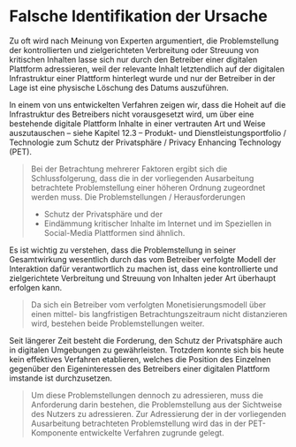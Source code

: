 # Falsche Identifikation der Ursache

Zu oft wird nach Meinung von Experten argumentiert, die Problemstellung der
kontrollierten und zielgerichteten Verbreitung oder Streuung von kritischen
Inhalten lasse sich nur durch den Betreiber einer digitalen Plattform
adressieren, weil der relevante Inhalt letztendlich auf der digitalen
Infrastruktur einer Plattform hinterlegt wurde und nur der Betreiber in der Lage
ist eine physische Löschung des Datums auszuführen.

In einem von uns entwickelten Verfahren zeigen wir, dass die Hoheit auf die
Infrastruktur des Betreibers nicht vorausgesetzt wird, um über eine bestehende
digitale Plattform Inhalte in einer vertrauten Art und Weise auszutauschen –
siehe Kapitel 12.3 – Produkt- und Dienstleistungsportfolio / Technologie zum
Schutz der Privatsphäre / Privacy Enhancing Technology (PET).

> Bei der Betrachtung mehrerer Faktoren ergibt sich die Schlussfolgerung, dass
> die in der vorliegenden Ausarbeitung betrachtete Problemstellung einer höheren
> Ordnung zugeordnet werden muss. Die Problemstellungen / Herausforderungen
>
> - Schutz der Privatsphäre und der
> - Eindämmung kritischer Inhalte im Internet und im Speziellen in Social-Media
>   Plattformen sind ähnlich.

Es ist wichtig zu verstehen, dass die Problemstellung in seiner Gesamtwirkung
wesentlich durch das vom Betreiber verfolgte Modell der Interaktion dafür
verantwortlich zu machen ist, dass eine kontrollierte und zielgerichtete
Verbreitung und Streuung von Inhalten jeder Art überhaupt erfolgen kann.

> Da sich ein Betreiber vom verfolgten Monetisierungsmodell über einen mittel-
> bis langfristigen Betrachtungszeitraum nicht distanzieren wird, bestehen beide
> Problemstellungen weiter.

Seit längerer Zeit besteht die Forderung, den Schutz der Privatsphäre auch in
digitalen Umgebungen zu gewährleisten. Trotzdem konnte sich bis heute kein
effektives Verfahren etablieren, welches die Position des Einzelnen gegenüber
den Eigeninteressen des Betreibers einer digitalen Plattform imstande ist
durchzusetzen.

> Um diese Problemstellungen dennoch zu adressieren, muss die Anforderung darin
> bestehen, die Problemstellung aus der Sichtweise des Nutzers zu adressieren.
> Zur Adressierung der in der vorliegenden Ausarbeitung betrachteten
> Problemstellung wird das in der PET-Komponente entwickelte Verfahren zugrunde
> gelegt.
